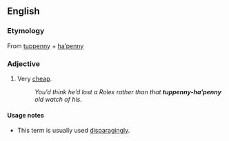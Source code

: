 ==English==

===Etymology===
From [[tuppenny]] + [[ha'penny|ha’penny]]

===Adjective===
{{en-adj|head=[[tuppenny]]-[[ha'penny|ha’penny]]|-}}

# {{label|en|British}} Very [[cheap]].
#: ''You’d think he’d lost a Rolex rather than that '''tuppenny-ha’penny''' old watch of his.''

====Usage notes====
* This term is usually used [[disparaging]]ly.